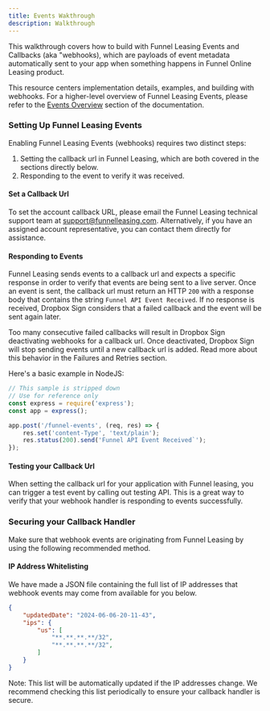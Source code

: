 ```yaml
---
title: Events Wakthrough
description: Walkthrough
---
```


This walkthrough covers how to build with Funnel Leasing Events and Callbacks (aka "webhooks), which are payloads of event metadata automatically sent to your app when something happens in Funnel Online Leasing product.

This resource centers implementation details, examples, and building with webhooks. For a higher-level overview of Funnel Leasing Events, please refer to the [Events Overview](/guides/events-and-callbacks/overview) section of the documentation.

### Setting Up Funnel Leasing Events

Enabling Funnel Leasing Events (webhooks) requires two distinct steps:

1. Setting the callback url in Funnel Leasing, which are both covered in the sections directly below.
2. Responding to the event to verify it was received.


#### Set a Callback Url

To set the account callback URL, please email the Funnel Leasing technical support team at [support@funnelleasing.com](mailto:support@funnelleasing.com). Alternatively, if you have an assigned account representative, you can contact them directly for assistance.

#### Responding to Events

Funnel Leasing sends events to a callback url and expects a specific response in order to verify that events are being sent to a live server. Once an event is sent, the callback url must return an HTTP `200` with a response body that contains the string `Funnel API Event Received`. If no response is received, Dropbox Sign considers that a failed callback and the event will be sent again later.


<Aside type="caution" title="FAILED CALLBACKS">
    Too many consecutive failed callbacks will result in Dropbox Sign deactivating webhooks for a callback url. Once deactivated, Dropbox Sign will stop sending events until a new callback url is added. Read more about this behavior in the Failures and Retries section.
</Aside>

Here's a basic example in NodeJS:
```js
// This sample is stripped down
// Use for reference only
const express = require('express');
const app = express();

app.post('/funnel-events', (req, res) => {
    res.set('content-Type', 'text/plain');
    res.status(200).send('Funnel API Event Received`');
});
```

#### Testing your Callback Url

When setting the callback url for your application with Funnel leasing, you can trigger a test event by calling out testing API. This is a great way to verify that your webhook handler is responding to events successfully.

### Securing your Callback Handler
Make sure that webhook events are originating from Funnel Leasing by using the following recommended method.

#### IP Address Whitelisting
We have made a JSON file containing the full list of IP addresses that webhook events may come from available for you below.

```json
{
    "updatedDate": "2024-06-06-20-11-43",
    "ips": {
        "us": [
            "**.**.**.**/32",
            "**.**.**.**/32",
        ]
    }
}

```

Note: This list will be automatically updated if the IP addresses change. We recommend checking this list periodically to ensure your callback handler is secure.
